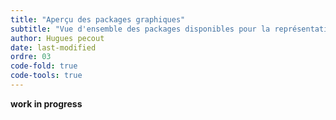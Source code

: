 ```yaml
---
title: "Aperçu des packages graphiques"
subtitle: "Vue d'ensemble des packages disponibles pour la représentation graphique"
author: Hugues pecout
date: last-modified
ordre: 03
code-fold: true
code-tools: true
---
```


**work in progress**
